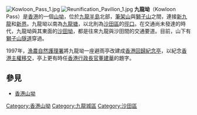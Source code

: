 [[File:Kowloon_Pass_1.jpg|thumb]]
[[File:Reunification_Pavilion_1.jpg|thumb]]
'''九龍坳'''（Kowloon Pass）是[[香港|香港]]的一個[[山坳|山坳]]，位於[[九龍半島|九龍半島]]北部，[[筆架山_(香港)|筆架山]]與[[獅子山_(香港)|獅子山]]之間，連接[[新九龍|新九龍]]和[[新界|新界]]。九龍坳以南為[[九龍塘|九龍塘]]，以北則為[[沙田區|沙田區]]的[[徑口|徑口]]。在交通尚未發達的時代，九龍坳與其東面的[[沙田坳|沙田坳]]，都是往來九龍與沙田間的交通要道。目前，山下有[[獅子山隧道|獅子山隧道]]穿過。

1997年，[[漁農自然護理署|漁農自然護理署]]將九龍坳一座避雨亭改建成[[香港回歸紀念亭|香港回歸紀念亭]]，以紀念[[香港主權移交|香港主權移交]]，亭上更有時任[[香港行政長官|香港行政長官]][[董建華|董建華]]的題字。

==參見==
*[[香港山坳|香港山坳]]

{{HK-geo-stub}}

[[Category:香港山坳|Category:香港山坳]]
[[Category:九龍城區|Category:九龍城區]]
[[Category:沙田區|Category:沙田區]]